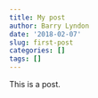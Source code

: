 ```yaml
---
title: My post
author: Barry Lyndon
date: '2018-02-07'
slug: first-post
categories: []
tags: []
---
```


This is a post.
